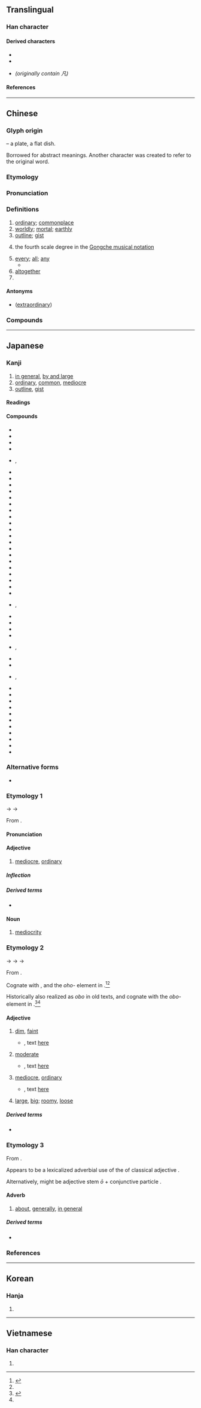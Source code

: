 {{also|几|凢|𠁽|丸|𠔼}}
{{character info/new}}
==Translingual==
{{stroke order}}

===Han character===
{{Han char|rn=16|rad=几|as=01|sn=3|four=77210|canj=HNI|ids=⿵几丶}}

====Derived characters====
* {{l|mul|[[𠆩]], [[𪞖]], [[㕨]], [[𪢵]], [[𫰉]], [[𭒺]], [[帆]], [[𫶿]], [[忛]], [[汎]], [[䏎]], [[杋]], [[𬂢]], [[𤆘]], [[𤖫]], [[𤜦]], [[㺬]], [[𤬨]], [[𡴉]], [[𥃵]], [[矾]], [[𬗄]], [[舤]], [[舧]], [[䖠]], [[訉]], [[𨈔]], [[軓]], [[𨟱]], [[釩]]([[钒]]), [[𨥵]], [[𠙜]], [[𩖛]], [[𩚑]], [[䭵]], [[𣔗]], [[𢔫]], [[骪]], [[𠔮]], [[𠥷]], [[𬹐]], [[𣋰]], [[𨙮]], [[𩾨]]}}
* {{l|mul|[[𪜠]], [[㞩]], [[竼]], [[芃]], [[𠘻]], [[𭴄]], [[𭃓]], [[𠫨]], [[梵]], [[𤈺]], [[𫷵]], [[𪎒]], [[𩬰]], [[䴟]], [[𠙩]], [[𠙮]], [[𠙱]], [[𮚝]]}}
* {{l|mul|[[風]], [[鳳]]}} ''(originally contain 凡)''

====References====
{{Han ref|kx=0134.020|dkj=01739|dj=0299.100|hdz=10276.030|uh=51E1}}

----

==Chinese==
{{zh-forms}}

===Glyph origin===
{{Han etym}}
{{liushu|p}} – a plate, a flat dish.

Borrowed for abstract meanings. Another character {{och-l|盤}} was created to refer to the original word.

===Etymology===
{{rfe|zh}}

===Pronunciation===
{{zh-pron
|m=fán
|c=faan4
|h=pfs=fàm;gd=fam2
|md=huàng
|mn=hoân/zz:hâm/tw:hoān
|mn-t=huang5/huam5/huang6/huam6
|mn-t_note=huang5/huam5 - "ordinary" (huang5 - Shantou, huam5 - Chaozhou); huang6/huam6 - “outline, every, altogether, surname” (huang6 - Shantou, huam6 - Chaozhou)
|w=3ve
|mc=y
|oc=y
|ma=y
|cat=a,det,adv,pn
}}

===Definitions===
{{zh-hanzi}}

# [[ordinary]]; [[commonplace]]
# [[worldly]]; [[mortal]]; [[earthly]]
# [[outline]]; [[gist]]
# {{lb|zh|music}} the fourth scale degree in the [[w:Gongche_notation|Gongche musical notation]]
# [[every]]; [[all]]; [[any]]
#* {{zh-x|凡 被 造 的，沒有 一樣 不是 借着{zhe} 他 造 的。|Without him was not '''any''' thing made that was made.}}
# [[altogether]]
# {{surname|lang=zh}}

====Antonyms====
* {{sense|ordinary}} {{l|zh|偉}} ([[extraordinary]])

===Compounds===
{{zh-der|凡知|不平凡|凡材|凡火|凡士林|凡俗|思凡|凡爾賽宮|凡是|不同凡響|凡語|凡作|凡品|凡庸|器宇不凡|凡夫俗子|凡心|凡夫|大凡|凡間|凡目|凡人|凡愚|得意非凡|凡才|一表非凡|凡眼|平凡|下凡|伊凡諾夫|入聖超凡|不知凡幾|凡事|丰標不凡|凡胎濁骨|凡胎俗骨|凡童|凡夫肉眼|塵凡|但凡|凡百|凡立司|不凡|單調平凡|凡近|凡骨|凡爾賽|凡爾|凡民|凡例|凡桃俗李|濁骨凡胎|眼肉胎凡|楚楚不凡|發凡舉例|發凡|濁質凡姿|超凡出世|自命不凡|革凡成聖|自負不凡|舉例發凡|臨凡|素門凡流|超凡入聖|肉眼凡夫|肉眼凡胎|舉止不凡|超凡|革凡登聖|非凡氣魄|非凡|諸凡順遂|降凡|舉凡|骨格不凡|身手不凡|身價非凡}}

{{zh-cat|Elementary}}

----

==Japanese==

===Kanji===
{{ja-kanji|grade=c|rs=几01}}

# [[in general]], [[by and large]]
# [[ordinary]], [[common]], [[mediocre]]
# [[outline]], [[gist]]

====Readings====
{{ja-readings
|goon=ぼん<ぼん<ぼむ
|kanon=はん<はん<はむ
|kun=おお-<おほ-, おおし-<おほし-, おおよそ-<おほよそ-, およ-そ, すべ-て
|nanori=おおち<おほち, おし, ただし, ちか, つね, なみ, ひろし
}}

====Compounds====
{{der-top3|Compounds}}
* {{ja-r|凡凡|ぼんぼん}}
* {{ja-r|凡界|ぼんかい}}
* {{ja-r|凡眼|ぼんがん}}
* {{ja-r|凡器|ぼんき}}
* {{ja-r|凡境|ぼんきょう}}, {{ja-r|凡境|ぼんけい}}
* {{ja-r|凡近|ぼんきん}}
* {{ja-r|凡愚|ぼんぐ}}
* {{ja-r|凡下|ぼんげ}}
* {{ja-r|凡骨|ぼんこつ}}
* {{ja-r|凡才|ぼんさい}}
* {{ja-r|凡作|ぼんさく}}
* {{ja-r|凡策|ぼんさく}}
* {{ja-r|凡失|ぼんしつ}}
* {{ja-r|凡主|ぼんしゅ}}
* {{ja-r|凡手|ぼんしゅ}}
* {{ja-r|凡庶|ぼんしょ}}
* {{ja-r|凡書|ぼんしょ}}
* {{ja-r|凡小|ぼんしょう}}
* {{ja-r|凡常|ぼんじょう}}
* {{ja-r|凡情|ぼんじょう}}
* {{ja-r|凡将|ぼんしょう}}
* {{ja-r|凡聖|ぼんしょう}}
* {{ja-r|凡人|ぼんじん}}
* {{ja-r|凡身|ぼんしん}}
* {{ja-r|凡戦|ぼんせん}}
* {{ja-r|凡僧|ぼんそう}}, {{ja-r|凡僧|ぼんぞう}}
* {{ja-r|凡走|ぼんそう}}
* {{ja-r|凡俗|ぼんぞく}}
* {{ja-r|凡打|ぼんだ}}
* {{ja-r|凡退|ぼんたい}}
* {{ja-r|凡知|ぼんち|rom=-}}, {{ja-r|凡智|ぼんち}}
* {{ja-r|凡人|ぼんにん}}
* {{ja-r|凡百|ぼんぴゃく}}
* {{ja-r|凡夫|ぼんぷ}}, {{ja-r|凡夫|ぼんぶ}}
* {{ja-r|凡庸|ぼんよう}}
* {{ja-r|凡流|ぼんりゅう}}
* {{ja-r|凡慮|ぼんりょ}}
* {{ja-r|凡百|はんぴゃく}}
* {{ja-r|凡例|はんれい}}
* {{ja-r|退凡%下乗|だいぼん%げじょう}}
* {{ja-r|常凡|じょうぼん}}
* {{ja-r|超凡|ちょうぼん}}
* {{ja-r|非凡|ひぼん}}
* {{ja-r|平凡|へいぼん}}
* {{ja-r|大凡|おおよそ}}
{{der-bottom}}

===Alternative forms===
* {{q|rare}} {{ja-l|凢}}

===Etymology 1===
{{ja-kanjitab|yomi=o|ぼん}}

{{IPAfont|*/bɨəm/}} → {{IPAchar|/bomʉ/}} → {{IPAchar|/boɴ/}}

From {{bor|ja|ltc|sort=ほん'|-}} {{ltc-l|凡}}.

====Pronunciation====
{{ja-pron|yomi=goon|ぼん|acc=1|acc_ref=DJR}}

====Adjective====
{{ja-adj|infl=na|ぼん}}

# [[mediocre]], [[ordinary]]
#: {{ant|ja|非凡|tr=hibon}}

=====Inflection=====
{{ja-na|ぼん}}

=====Derived terms=====
* {{ja-r|凡ミス|ぼん ミス}}

====Noun====
{{ja-noun|ぼん}}

# [[mediocrity]]
#: {{ant|ja|非凡|tr=hibon}}

===Etymology 2===
{{ja-kanjitab|yomi=k|おお}}

{{IPAchar|/opo/}} → {{IPAchar|/ofo/}} → {{IPAchar|/oho/}} → {{IPAchar|/oː/}}

From {{inh|ja|ojp|sort=おお|-}}.

Cognate with {{m|ja|大|tr=ō||[[great]], [[large]]}}, and the ''oho-'' element in {{ja-r|おほほし||unclear, indistinct; depressed, gloomy; stupid, imbecilic}}.<ref name="KDJ">{{R:Kokugo Dai Jiten}}</ref><ref name="DJR"/>

Historically also realized as ''obo'' in old texts, and cognate with the ''obo-'' element in {{m|ja|朧||tr=oboro|hazy, vague, dim, indistinct}}.<ref name="KDJ">{{R:Kokugo Dai Jiten}}</ref><ref name="DJR"/>

====Adjective====
{{ja-adj|infl=nari|おお|hhira=おほ}}

# {{lb|ja|archaic|sort=おお}} [[dim]], [[faint]]
#* {{RQ:Manyoshu|2|219}}, text [http://jti.lib.virginia.edu/japanese/manyoshu/Man2Yos.html#219 here]
#*: {{ja-usex|m=天%數 凡津%子之 相%日 '''於保'''尓%見%敷%者 今%叙%悔|m_kana=そら%かぞふ おほつの%こが あひし%ひに '''おほ'''に%み%しか%ば いま%ぞ%くやしき|[[空数う|空数ふ]]大%津の子が逢ひし日に'''おぼ'''に見しかば今ぞ悔しき|そらかぞふ おほ%つ の こが  あひし ひ に '''おぼ'''に みしかば いま ぞ くやしき|rom=sora kazou Ōtsu no ko ga aishi hi ni '''obo'''ni mishikaba ima zo kuyashiki|sort=おお}}
#: {{syn|ja|仄か|tr=honoka}}
# {{lb|ja|archaic|sort=おお}} [[moderate]]
#* {{RQ:Manyoshu|14|3535}}, text [http://jti.lib.virginia.edu/japanese/manyoshu/Man14Yo.html#3535 here]
#*: {{ja-usex|m=於能我乎遠 '''於保'''尓奈於毛比曽 尓波尓多知 恵麻須我可良尓 古麻尓安布毛能乎|m_kana=おのがをを '''おほ'''になおもひそ にはにたち ゑますがからに こまにあふものを|己が命を'''おほ'''にな思ひそ庭に立ち笑ますがからに駒に逢ふものを|おのが を を '''おほ'''に な おもひ そ には に たち ゑます が から に こま に あふ もの を|rom=onoga o o '''ō'''ni na omoi so niwa ni tachi emasu ga kara ni koma ni au mono o}}
#: {{syn|ja|いい加減|tr=iikagen}}
# {{lb|ja|archaic|sort=おお}} [[mediocre]], [[ordinary]]
#* {{RQ:Manyoshu|6|965}}, text [http://jti.lib.virginia.edu/japanese/manyoshu/Man6Yos.html#965 here]
#*: {{ja-usex|m='''凡'''有%者 左毛右毛将為乎 恐%跡 振痛袖%乎 忍%而%有%香聞|m_kana='''おほ'''なら%ば かもかもせむを かしこみ%と ふりたきそで%を しのび%て%ある%かも|'''おほ'''ならば[[かもかも]]せむを畏みと振りたき袖を忍びてあるかも|'''おほ'''ならば か も か も せむ を かしこみ と ふりたき そで を しのびて ある か も|rom='''ō'''naraba ka mo ka mo semu o kashikomi to furitaki sode o shinobite aru ka mo}}
#: {{syn|ja|普通|tr=futsū|平凡|tr2=heibon}}
# {{lb|ja|archaic|sort=おお}} {{ja-def|大}} [[large]], [[big]]; [[roomy]], [[loose]]

=====Derived terms=====
* {{ja-r|朧|おぼろ|[[hazy]]}}

===Etymology 3===
{{ja-kanjitab|yomi=k|おおし}}

From {{inh|ja|ojp|sort=おおし|-}}.

Appears to be a lexicalized adverbial use of the {{m|ja|終止形||tr=shūshikei|terminal form}} of classical adjective {{m|ja|多し||tr=ōshi|many|pos=modern {{m|ja|多い|tr=ōi}}, same ''opo'' → ''ofo'' → ''oho'' → ''ō'' root}}.

Alternatively, might be adjective stem ''ō'' + conjunctive particle {{ja-r|し}}.

====Adverb====
{{ja-pos|adverb|おおし|hhira=おほし}}

# [[about]], [[generally]], [[in general]]
#: {{syn|ja|凡そ|tr=oyoso|大体|tr2=daitai}}

=====Derived terms=====
* {{ja-r|凡%河内|^おおし%こうち|pos=a surname}}

===References===
<references/>

----

==Korean==

===Hanja===
{{ko-hanja|hangeul=범|eumhun=무릇}}

# {{defn|lang=ko|sort=几01}}

----

==Vietnamese==

===Han character===
{{vi-readings|rs=几01|reading=phàm}}

# {{defn|lang=vi|sort=几01}}

{{cln|vi|Han tu}}